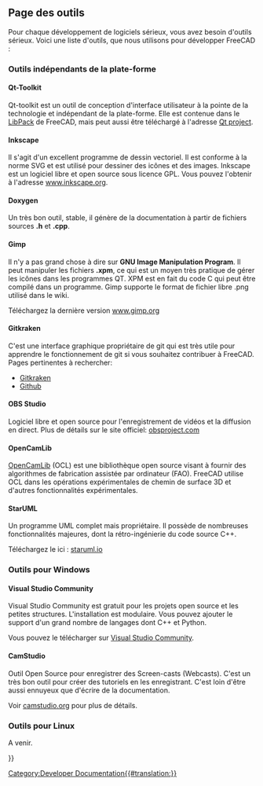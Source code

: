 <languages/>

{{Docnav/fr
|[[Third_Party_Libraries/fr|Bibliothèques tierces]]
|[[Tracker/fr|Traqueur de bogues]]
}}

{{TOCright}}

<span id="Tool_Page"></span>
== Page des outils ==

Pour chaque développement de logiciels sérieux, vous avez besoin d'outils sérieux. Voici une liste d'outils, que nous utilisons pour développer FreeCAD :

<span id="Platform_independent_tools"></span>
=== Outils indépendants de la plate-forme ===

==== Qt-Toolkit ====

Qt-toolkit est un outil de conception d'interface utilisateur à la pointe de la technologie et indépendant de la plate-forme. Elle est contenue dans le [[Third_Party_Libraries/fr|LibPack]] de FreeCAD, mais peut aussi être téléchargé à l'adresse [https://qt-project.org/downloads Qt project].

==== Inkscape ====

Il s'agit d'un excellent programme de dessin vectoriel. Il est conforme à la norme SVG et est utilisé pour dessiner des icônes et des images. Inkscape est un logiciel libre et open source sous licence GPL. Vous pouvez l'obtenir à l'adresse [https://www.inkscape.org www.inkscape.org].

==== Doxygen ====

Un très bon outil, stable, il génère de la documentation à partir de fichiers sources '''.h''' et '''.cpp'''.

==== Gimp ====

Il n'y a pas grand chose à dire sur '''GNU Image Manipulation Program'''. Il peut manipuler les fichiers '''.xpm''', ce qui est un moyen très pratique de gérer les icônes dans les programmes QT. XPM est en fait du code C qui peut être compilé dans un programme. Gimp supporte le format de fichier libre .png utilisé dans le wiki.

Téléchargez la dernière version [https://www.gimp.org/ www.gimp.org]

==== Gitkraken ====

C'est une interface graphique propriétaire de git qui est très utile pour apprendre le fonctionnement de git si vous souhaitez contribuer à FreeCAD. Pages pertinentes à rechercher:
* [[Developing_FreeCAD_with_GitKraken/fr|Gitkraken]]
* [[Source_code_management/fr|Github]]

==== OBS Studio ====

Logiciel libre et open source pour l'enregistrement de vidéos et la diffusion en direct. Plus de détails sur le site officiel: [https://obsproject.com/ obsproject.com]

==== OpenCamLib ====

[[OpenCamLib/fr|OpenCamLib]] (OCL) est une bibliothèque open source visant à fournir des algorithmes de fabrication assistée par ordinateur (FAO). FreeCAD utilise OCL dans les opérations expérimentales de chemin de surface 3D et d'autres fonctionnalités expérimentales. 

==== StarUML ====

Un programme UML complet mais propriétaire. Il possède de nombreuses fonctionnalités majeures, dont la rétro-ingénierie du code source C++.

Téléchargez le ici : [https://staruml.io staruml.io]

<span id="Tools_on_Windows"></span>
=== Outils pour Windows ===

==== Visual Studio Community ====

Visual Studio Community est gratuit pour les projets open source et les petites structures. L'installation est modulaire. Vous pouvez ajouter le support d'un grand nombre de langages dont C++ et Python.

Vous pouvez le télécharger sur [https://visualstudio.microsoft.com/fr/vs/community Visual Studio Community].

==== CamStudio ====

Outil Open Source pour enregistrer des Screen-casts (Webcasts). C'est un très bon outil pour créer des tutoriels en les enregistrant. C'est loin d'être aussi ennuyeux que d'écrire de la documentation.

Voir [https://camstudio.org/ camstudio.org] pour plus de détails.

<span id="Tools_on_Linux"></span>
=== Outils pour Linux ===

A venir.


{{Docnav/fr
|[[Third_Party_Libraries/fr|Bibliothèques tierces]]
|[[Tracker/fr|Traqueur de bogues]]
}}

{{Userdocnavi{{#translation:}}}}
[[Category:Developer Documentation{{#translation:}}]]
{{clear}}